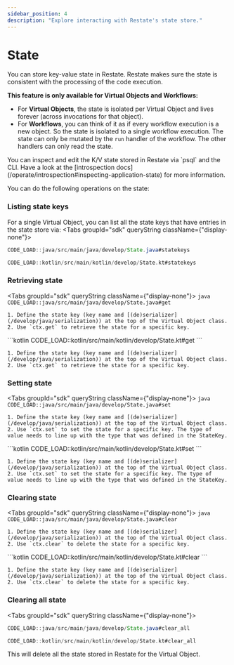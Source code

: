 ```yaml
---
sidebar_position: 4
description: "Explore interacting with Restate's state store."
---
```



# State
You can store key-value state in Restate.
Restate makes sure the state is consistent with the processing of the code execution.

**This feature is only available for Virtual Objects and Workflows:**
- For **Virtual Objects**, the state is isolated per Virtual Object and lives forever (across invocations for that object).
- For **Workflows**, you can think of it as if every workflow execution is a new object. So the state is isolated to a single workflow execution.
The state can only be mutated by the `run` handler of the workflow. The other handlers can only read the state.

<Admonition type="info" title="Command-line introspection">
You can inspect and edit the K/V state stored in Restate via `psql` and the CLI.
Have a look at the [introspection docs](/operate/introspection#inspecting-application-state) for more information.
</Admonition>

You can do the following operations on the state:

<Tabs groupId="sdk" queryString>
    <TabItem value="java" label="Java">
    </TabItem>
    <TabItem value="kotlin" label="Kotlin">
    </TabItem>
</Tabs>


### Listing state keys
For a single Virtual Object, you can list all the state keys that have entries in the state store via:
<Tabs groupId="sdk" queryString className={"display-none"}>
<TabItem value="java" label="Java">

```java
CODE_LOAD::java/src/main/java/develop/State.java#statekeys
```

</TabItem>
<TabItem value="kotlin" label="Kotlin">

```kotlin
CODE_LOAD::kotlin/src/main/kotlin/develop/State.kt#statekeys
```

</TabItem>
</Tabs>

### Retrieving state
<Tabs groupId="sdk" queryString className={"display-none"}>
<TabItem value="java" label="Java">
    ```java
    CODE_LOAD::java/src/main/java/develop/State.java#get
    ```

    1. Define the state key (key name and [(de)serializer](/develop/java/serialization)) at the top of the Virtual Object class.
    2. Use `ctx.get` to retrieve the state for a specific key.
</TabItem>
<TabItem value="kotlin" label="Kotlin">
    ```kotlin
    CODE_LOAD::kotlin/src/main/kotlin/develop/State.kt#get
    ```

    1. Define the state key (key name and [(de)serializer](/develop/java/serialization)) at the top of the Virtual Object class.
    2. Use `ctx.get` to retrieve the state for a specific key.
</TabItem>
</Tabs>


### Setting state

<Tabs groupId="sdk" queryString className={"display-none"}>
<TabItem value="java" label="Java">
    ```java
    CODE_LOAD::java/src/main/java/develop/State.java#set
    ```

    1. Define the state key (key name and [(de)serializer](/develop/java/serialization)) at the top of the Virtual Object class.
    2. Use `ctx.set` to set the state for a specific key. The type of value needs to line up with the type that was defined in the StateKey.
</TabItem>
<TabItem value="kotlin" label="Kotlin">
    ```kotlin
    CODE_LOAD::kotlin/src/main/kotlin/develop/State.kt#set
    ```

    1. Define the state key (key name and [(de)serializer](/develop/java/serialization)) at the top of the Virtual Object class.
    2. Use `ctx.set` to set the state for a specific key. The type of value needs to line up with the type that was defined in the StateKey.
</TabItem>
</Tabs>

### Clearing state

<Tabs groupId="sdk" queryString className={"display-none"}>
<TabItem value="java" label="Java">
    ```java
    CODE_LOAD::java/src/main/java/develop/State.java#clear
    ```

    1. Define the state key (key name and [(de)serializer](/develop/java/serialization)) at the top of the Virtual Object class.
    2. Use `ctx.clear` to delete the state for a specific key.
</TabItem>
<TabItem value="kotlin" label="Kotlin">
    ```kotlin
    CODE_LOAD::kotlin/src/main/kotlin/develop/State.kt#clear
    ```

    1. Define the state key (key name and [(de)serializer](/develop/java/serialization)) at the top of the Virtual Object class.
    2. Use `ctx.clear` to delete the state for a specific key.
</TabItem>
</Tabs>

### Clearing all state
<Tabs groupId="sdk" queryString className={"display-none"}>
<TabItem value="java" label="Java">

```java
CODE_LOAD::java/src/main/java/develop/State.java#clear_all
```

</TabItem>
<TabItem value="kotlin" label="Kotlin">

```kotlin
CODE_LOAD::kotlin/src/main/kotlin/develop/State.kt#clear_all
```

</TabItem>
</Tabs>
This will delete all the state stored in Restate for the Virtual Object.